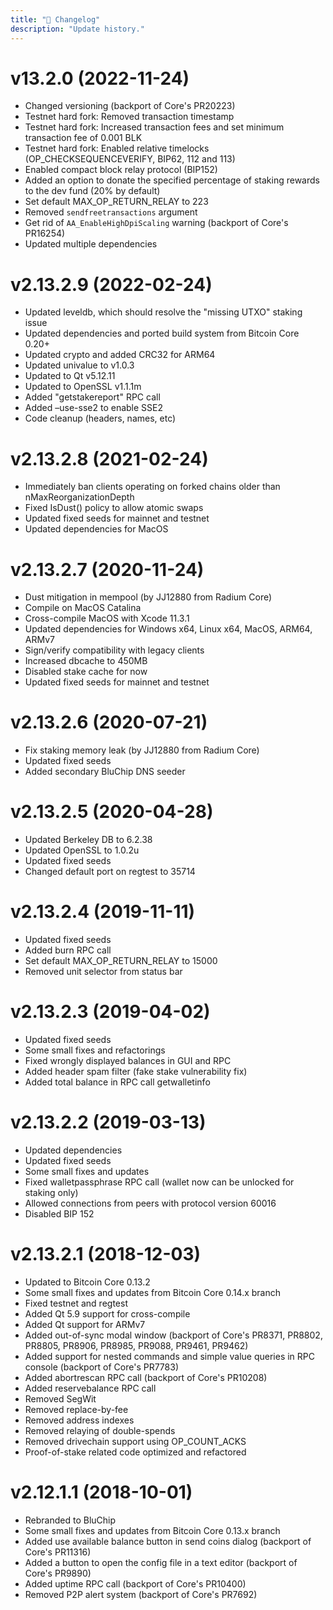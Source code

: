 ```yaml
---
title: "🍂 Changelog"
description: "Update history."
---
```


# v13.2.0 (2022-11-24)

- Changed versioning (backport of Core's PR20223)
- Testnet hard fork: Removed transaction timestamp
- Testnet hard fork: Increased transaction fees and set minimum transaction fee of 0.001 BLK
- Testnet hard fork: Enabled relative timelocks (OP_CHECKSEQUENCEVERIFY, BIP62, 112 and 113)
- Enabled compact block relay protocol (BIP152)
- Added an option to donate the specified percentage of staking rewards to the dev fund (20% by default)
- Set default MAX_OP_RETURN_RELAY to 223
- Removed `sendfreetransactions` argument
- Get rid of `AA_EnableHighDpiScaling` warning (backport of Core's PR16254)
- Updated multiple dependencies

# v2.13.2.9 (2022-02-24)

- Updated leveldb, which should resolve the "missing UTXO" staking issue
- Updated dependencies and ported build system from Bitcoin Core 0.20\+
- Updated crypto and added CRC32 for ARM64
- Updated univalue to v1.0.3
- Updated to Qt v5.12.11
- Updated to OpenSSL v1.1.1m
- Added "getstakereport" RPC call
- Added –use-sse2 to enable SSE2
- Code cleanup (headers, names, etc)

# v2.13.2.8 (2021-02-24)

- Immediately ban clients operating on forked chains older than nMaxReorganizationDepth
- Fixed IsDust() policy to allow atomic swaps
- Updated fixed seeds for mainnet and testnet
- Updated dependencies for MacOS

# v2.13.2.7 (2020-11-24)

- Dust mitigation in mempool (by JJ12880 from Radium Core)
- Compile on MacOS Catalina
- Cross-compile MacOS with Xcode 11.3.1
- Updated dependencies for Windows x64, Linux x64, MacOS, ARM64, ARMv7
- Sign/verify compatibility with legacy clients
- Increased dbcache to 450MB
- Disabled stake cache for now
- Updated fixed seeds for mainnet and testnet

# v2.13.2.6 (2020-07-21)

- Fix staking memory leak (by JJ12880 from Radium Core)
- Updated fixed seeds
- Added secondary BluChip DNS seeder

# v2.13.2.5 (2020-04-28)

- Updated Berkeley DB to 6.2.38
- Updated OpenSSL to 1.0.2u
- Updated fixed seeds
- Changed default port on regtest to 35714

# v2.13.2.4 (2019-11-11)

- Updated fixed seeds
- Added burn RPC call
- Set default MAX_OP_RETURN_RELAY to 15000
- Removed unit selector from status bar

# v2.13.2.3 (2019-04-02)

- Updated fixed seeds
- Some small fixes and refactorings
- Fixed wrongly displayed balances in GUI and RPC
- Added header spam filter (fake stake vulnerability fix)
- Added total balance in RPC call getwalletinfo

# v2.13.2.2 (2019-03-13)

- Updated dependencies
- Updated fixed seeds
- Some small fixes and updates
- Fixed walletpassphrase RPC call (wallet now can be unlocked for staking only)
- Allowed connections from peers with protocol version 60016
- Disabled BIP 152

# v2.13.2.1 (2018-12-03)

- Updated to Bitcoin Core 0.13.2
- Some small fixes and updates from Bitcoin Core 0.14.x branch
- Fixed testnet and regtest
- Added Qt 5.9 support for cross-compile
- Added Qt support for ARMv7
- Added out-of-sync modal window (backport of Core's PR8371, PR8802, PR8805, PR8906, PR8985, PR9088, PR9461, PR9462)
- Added support for nested commands and simple value queries in RPC console (backport of Core's PR7783)
- Added abortrescan RPC call (backport of Core's PR10208)
- Added reservebalance RPC call
- Removed SegWit
- Removed replace-by-fee
- Removed address indexes
- Removed relaying of double-spends
- Removed drivechain support using OP_COUNT_ACKS
- Proof-of-stake related code optimized and refactored

# v2.12.1.1 (2018-10-01)

- Rebranded to BluChip
- Some small fixes and updates from Bitcoin Core 0.13.x branch
- Added use available balance button in send coins dialog (backport of Core's PR11316)
- Added a button to open the config file in a text editor (backport of Core's PR9890)
- Added uptime RPC call (backport of Core's PR10400)
- Removed P2P alert system (backport of Core's PR7692)